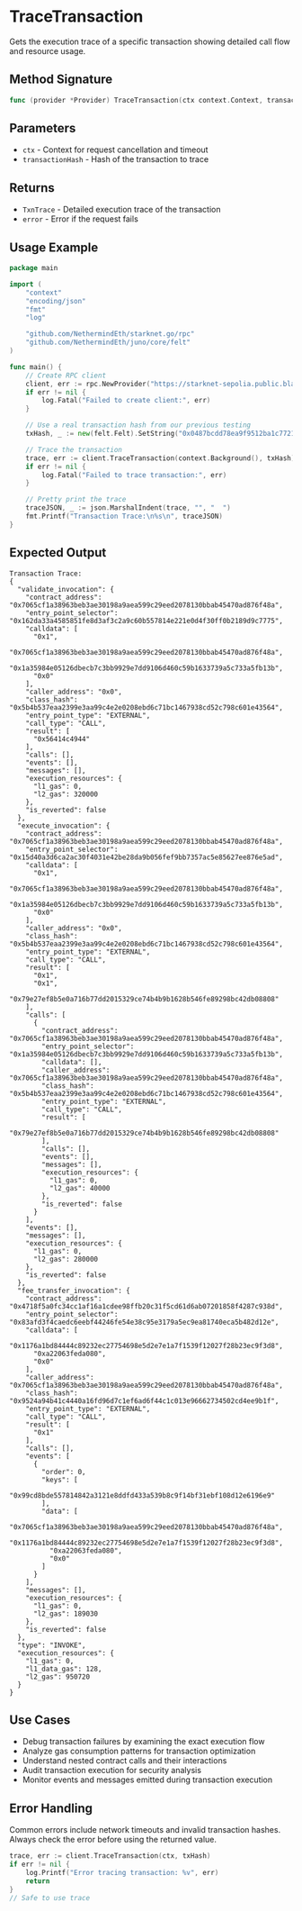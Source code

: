 # TraceTransaction

Gets the execution trace of a specific transaction showing detailed call flow and resource usage.

## Method Signature

```go
func (provider *Provider) TraceTransaction(ctx context.Context, transactionHash *felt.Felt) (TxnTrace, error)
```

## Parameters

- `ctx` - Context for request cancellation and timeout
- `transactionHash` - Hash of the transaction to trace

## Returns

- `TxnTrace` - Detailed execution trace of the transaction
- `error` - Error if the request fails

## Usage Example

```go
package main

import (
    "context"
    "encoding/json"
    "fmt"
    "log"

    "github.com/NethermindEth/starknet.go/rpc"
    "github.com/NethermindEth/juno/core/felt"
)

func main() {
    // Create RPC client
    client, err := rpc.NewProvider("https://starknet-sepolia.public.blastapi.io/rpc/v0_8")
    if err != nil {
        log.Fatal("Failed to create client:", err)
    }

    // Use a real transaction hash from our previous testing
    txHash, _ := new(felt.Felt).SetString("0x0487bcdd78ea9f9512ba1c772114f851dc1dc057a23b27d6f2ffe2c84f97140d")

    // Trace the transaction
    trace, err := client.TraceTransaction(context.Background(), txHash)
    if err != nil {
        log.Fatal("Failed to trace transaction:", err)
    }

    // Pretty print the trace
    traceJSON, _ := json.MarshalIndent(trace, "", "  ")
    fmt.Printf("Transaction Trace:\n%s\n", traceJSON)
}
```

## Expected Output

```
Transaction Trace:
{
  "validate_invocation": {
    "contract_address": "0x7065cf1a38963beb3ae30198a9aea599c29eed2078130bbab45470ad876f48a",
    "entry_point_selector": "0x162da33a4585851fe8d3af3c2a9c60b557814e221e0d4f30ff0b2189d9c7775",
    "calldata": [
      "0x1",
      "0x7065cf1a38963beb3ae30198a9aea599c29eed2078130bbab45470ad876f48a",
      "0x1a35984e05126dbecb7c3bb9929e7dd9106d460c59b1633739a5c733a5fb13b",
      "0x0"
    ],
    "caller_address": "0x0",
    "class_hash": "0x5b4b537eaa2399e3aa99c4e2e0208ebd6c71bc1467938cd52c798c601e43564",
    "entry_point_type": "EXTERNAL",
    "call_type": "CALL",
    "result": [
      "0x56414c4944"
    ],
    "calls": [],
    "events": [],
    "messages": [],
    "execution_resources": {
      "l1_gas": 0,
      "l2_gas": 320000
    },
    "is_reverted": false
  },
  "execute_invocation": {
    "contract_address": "0x7065cf1a38963beb3ae30198a9aea599c29eed2078130bbab45470ad876f48a",
    "entry_point_selector": "0x15d40a3d6ca2ac30f4031e42be28da9b056fef9bb7357ac5e85627ee876e5ad",
    "calldata": [
      "0x1",
      "0x7065cf1a38963beb3ae30198a9aea599c29eed2078130bbab45470ad876f48a",
      "0x1a35984e05126dbecb7c3bb9929e7dd9106d460c59b1633739a5c733a5fb13b",
      "0x0"
    ],
    "caller_address": "0x0",
    "class_hash": "0x5b4b537eaa2399e3aa99c4e2e0208ebd6c71bc1467938cd52c798c601e43564",
    "entry_point_type": "EXTERNAL",
    "call_type": "CALL",
    "result": [
      "0x1",
      "0x1",
      "0x79e27ef8b5e0a716b77dd2015329ce74b4b9b1628b546fe89298bc42db08808"
    ],
    "calls": [
      {
        "contract_address": "0x7065cf1a38963beb3ae30198a9aea599c29eed2078130bbab45470ad876f48a",
        "entry_point_selector": "0x1a35984e05126dbecb7c3bb9929e7dd9106d460c59b1633739a5c733a5fb13b",
        "calldata": [],
        "caller_address": "0x7065cf1a38963beb3ae30198a9aea599c29eed2078130bbab45470ad876f48a",
        "class_hash": "0x5b4b537eaa2399e3aa99c4e2e0208ebd6c71bc1467938cd52c798c601e43564",
        "entry_point_type": "EXTERNAL",
        "call_type": "CALL",
        "result": [
          "0x79e27ef8b5e0a716b77dd2015329ce74b4b9b1628b546fe89298bc42db08808"
        ],
        "calls": [],
        "events": [],
        "messages": [],
        "execution_resources": {
          "l1_gas": 0,
          "l2_gas": 40000
        },
        "is_reverted": false
      }
    ],
    "events": [],
    "messages": [],
    "execution_resources": {
      "l1_gas": 0,
      "l2_gas": 280000
    },
    "is_reverted": false
  },
  "fee_transfer_invocation": {
    "contract_address": "0x4718f5a0fc34cc1af16a1cdee98ffb20c31f5cd61d6ab07201858f4287c938d",
    "entry_point_selector": "0x83afd3f4caedc6eebf44246fe54e38c95e3179a5ec9ea81740eca5b482d12e",
    "calldata": [
      "0x1176a1bd84444c89232ec27754698e5d2e7e1a7f1539f12027f28b23ec9f3d8",
      "0xa22063feda080",
      "0x0"
    ],
    "caller_address": "0x7065cf1a38963beb3ae30198a9aea599c29eed2078130bbab45470ad876f48a",
    "class_hash": "0x9524a94b41c4440a16fd96d7c1ef6ad6f44c1c013e96662734502cd4ee9b1f",
    "entry_point_type": "EXTERNAL",
    "call_type": "CALL",
    "result": [
      "0x1"
    ],
    "calls": [],
    "events": [
      {
        "order": 0,
        "keys": [
          "0x99cd8bde557814842a3121e8ddfd433a539b8c9f14bf31ebf108d12e6196e9"
        ],
        "data": [
          "0x7065cf1a38963beb3ae30198a9aea599c29eed2078130bbab45470ad876f48a",
          "0x1176a1bd84444c89232ec27754698e5d2e7e1a7f1539f12027f28b23ec9f3d8",
          "0xa22063feda080",
          "0x0"
        ]
      }
    ],
    "messages": [],
    "execution_resources": {
      "l1_gas": 0,
      "l2_gas": 189030
    },
    "is_reverted": false
  },
  "type": "INVOKE",
  "execution_resources": {
    "l1_gas": 0,
    "l1_data_gas": 128,
    "l2_gas": 950720
  }
}
```

## Use Cases

- Debug transaction failures by examining the exact execution flow
- Analyze gas consumption patterns for transaction optimization
- Understand nested contract calls and their interactions
- Audit transaction execution for security analysis
- Monitor events and messages emitted during transaction execution

## Error Handling

Common errors include network timeouts and invalid transaction hashes. Always check the error before using the returned value.

```go
trace, err := client.TraceTransaction(ctx, txHash)
if err != nil {
    log.Printf("Error tracing transaction: %v", err)
    return
}
// Safe to use trace
```